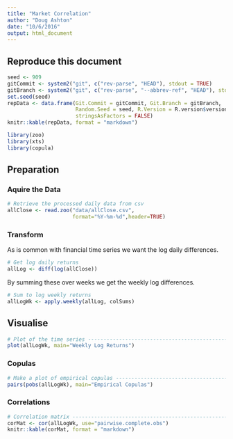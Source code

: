 ```yaml
---
title: "Market Correlation"
author: "Doug Ashton"
date: "10/6/2016"
output: html_document
---
```


## Reproduce this document

```r
seed <- 909
gitCommit <- system2("git", c("rev-parse", "HEAD"), stdout = TRUE)
gitBranch <- system2("git", c("rev-parse", "--abbrev-ref", "HEAD"), stdout = TRUE)
set.seed(seed)
repData <- data.frame(Git.Commit = gitCommit, Git.Branch = gitBranch, 
                      Random.Seed = seed, R.Version = R.version$version.string,
                      stringsAsFactors = FALSE)
knitr::kable(repData, format = "markdown")
```

```r
library(zoo)
library(xts)
library(copula)
```

## Preparation

### Aquire the Data

```r
# Retrieve the processed daily data from csv
allClose <- read.zoo("data/allClose.csv",
                     format="%Y-%m-%d",header=TRUE)
```

### Transform

As is common with financial time series we want the log daily differences.

```r
# Get log daily returns
allLog <- diff(log(allClose))
```

By summing these over weeks we get the weekly log differences.

```r
# Sum to log weekly returns
allLogWk <- apply.weekly(allLog, colSums)
```

## Visualise

```r
# Plot of the time series -------------------------------------------------
plot(allLogWk, main="Weekly Log Returns")
```

### Copulas

```r
# Make a plot of empirical copulas ----------------------------------------
pairs(pobs(allLogWk), main="Empirical Copulas")
```

### Correlations

```r
# Correlation matrix ------------------------------------------------------
corMat <- cor(allLogWk, use="pairwise.complete.obs")
knitr::kable(corMat, format = "markdown")
```

